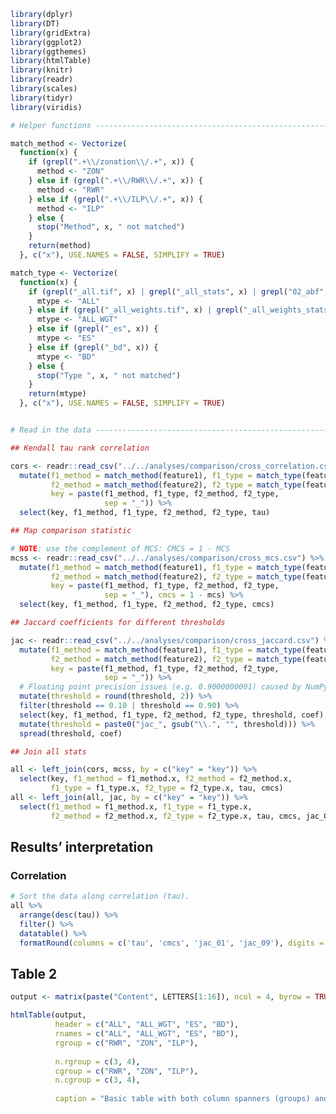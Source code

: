 ```r
library(dplyr)
library(DT)
library(gridExtra) 
library(ggplot2) 
library(ggthemes) 
library(htmlTable)
library(knitr)  
library(readr)
library(scales)  
library(tidyr)
library(viridis)

# Helper functions -------------------------------------------------------

match_method <- Vectorize(
  function(x) {
    if (grepl(".+\\/zonation\\/.+", x)) {
      method <- "ZON"
    } else if (grepl(".+\\/RWR\\/.+", x)) {
      method <- "RWR"
    } else if (grepl(".+\\/ILP\\/.+", x)) {
      method <- "ILP"
    } else {
      stop("Method", x, " not matched")
    }
    return(method)
  }, c("x"), USE.NAMES = FALSE, SIMPLIFY = TRUE)

match_type <- Vectorize(
  function(x) {
    if (grepl("_all.tif", x) | grepl("_all_stats", x) | grepl("02_abf", x)) {
      mtype <- "ALL"
    } else if (grepl("_all_weights.tif", x) | grepl("_all_weights_stats", x) | grepl("wgt", x)) {
      mtype <- "ALL_WGT"
    } else if (grepl("_es", x)) {
      mtype <- "ES"
    } else if (grepl("_bd", x)) {
      mtype <- "BD"
    } else {
      stop("Type ", x, " not matched")
    }
    return(mtype)
  }, c("x"), USE.NAMES = FALSE, SIMPLIFY = TRUE)


# Read in the data -------------------------------------------------------

## Kendall tau rank correlation 

cors <- readr::read_csv("../../analyses/comparison/cross_correlation.csv") %>% 
  mutate(f1_method = match_method(feature1), f1_type = match_type(feature1),
         f2_method = match_method(feature2), f2_type = match_type(feature2),
         key = paste(f1_method, f1_type, f2_method, f2_type, 
                     sep = "_")) %>% 
  select(key, f1_method, f1_type, f2_method, f2_type, tau)

## Map comparison statistic

# NOTE: use the complement of MCS: CMCS = 1 - MCS
mcss <- readr::read_csv("../../analyses/comparison/cross_mcs.csv") %>% 
  mutate(f1_method = match_method(feature1), f1_type = match_type(feature1),
         f2_method = match_method(feature2), f2_type = match_type(feature2),
         key = paste(f1_method, f1_type, f2_method, f2_type, 
                     sep = "_"), cmcs = 1 - mcs) %>% 
  select(key, f1_method, f1_type, f2_method, f2_type, cmcs)

## Jaccard coefficients for different thresholds

jac <- readr::read_csv("../../analyses/comparison/cross_jaccard.csv") %>% 
  mutate(f1_method = match_method(feature1), f1_type = match_type(feature1),
         f2_method = match_method(feature2), f2_type = match_type(feature2),
         key = paste(f1_method, f1_type, f2_method, f2_type, 
                     sep = "_")) %>%
  # Floating point precision issues (e.g. 0.9000000001) caused by NumPy
  mutate(threshold = round(threshold, 2)) %>% 
  filter(threshold == 0.10 | threshold == 0.90) %>%
  select(key, f1_method, f1_type, f2_method, f2_type, threshold, coef) %>% 
  mutate(threshold = paste0("jac_", gsub("\\.", "", threshold))) %>% 
  spread(threshold, coef)

## Join all stats

all <- left_join(cors, mcss, by = c("key" = "key")) %>% 
  select(key, f1_method = f1_method.x, f2_method = f2_method.x, 
         f1_type = f1_type.x, f2_type = f2_type.x, tau, cmcs)
all <- left_join(all, jac, by = c("key" = "key")) %>% 
  select(f1_method = f1_method.x, f1_type = f1_type.x,
         f2_method = f2_method.x, f2_type = f2_type.x, tau, cmcs, jac_01, jac_09)

```

##  Results' interpretation

### Correlation

```r
# Sort the data along correlation (tau).
all %>% 
  arrange(desc(tau)) %>% 
  filter() %>% 
  datatable() %>% 
  formatRound(columns = c('tau', 'cmcs', 'jac_01', 'jac_09'), digits = 3)
```


## Table 2

```r
output <- matrix(paste("Content", LETTERS[1:16]), ncol = 4, byrow = TRUE)

htmlTable(output,
          header = c("ALL", "ALL_WGT", "ES", "BD"),
          rnames = c("ALL", "ALL_WGT", "ES", "BD"),
          rgroup = c("RWR", "ZON", "ILP"),
          
          n.rgroup = c(3, 4),
          cgroup = c("RWR", "ZON", "ILP"),
          n.cgroup = c(3, 4), 
          
          caption = "Basic table with both column spanners (groups) and row groups")

```

